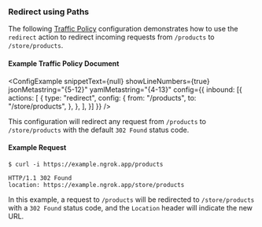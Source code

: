 
### Redirect using Paths

The following [Traffic Policy](/docs/http/traffic-policy/index.mdx) 
configuration demonstrates how to use the `redirect` action to redirect incoming 
requests from `/products` to `/store/products`.

#### Example Traffic Policy Document

<ConfigExample
  snippetText={null}
  showLineNumbers={true}
  jsonMetastring="{5-12}"
  yamlMetastring="{4-13}"
  config={{
    inbound: [{
      actions: [
				{
					type: "redirect",
					config: {
						from: "/products",
						to: "/store/products",
					},
				},
      ],
    }]
  }}
/>

This configuration will redirect any request from `/products` to `/store/products` 
with the default `302 Found` status code.

#### Example Request

```shell
$ curl -i https://example.ngrok.app/products
```

```http
HTTP/1.1 302 Found
location: https://example.ngrok.app/store/products
```

In this example, a request to `/products` will be redirected to `/store/products` 
with a `302 Found` status code, and the `Location` header will indicate the new 
URL.
